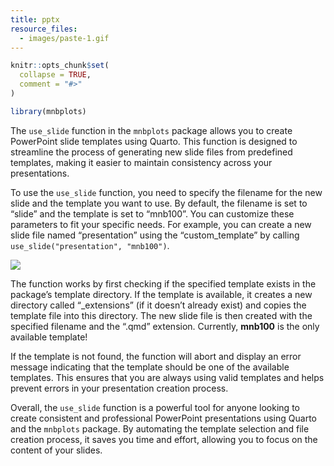 ```yaml
---
title: pptx
resource_files:
  - images/paste-1.gif
---
```


```r
knitr::opts_chunk$set(
  collapse = TRUE,
  comment = "#>"
)

library(mnbplots)
```

The `use_slide` function in the `mnbplots` package allows you to create PowerPoint slide templates using Quarto. This function is designed to streamline the process of generating new slide files from predefined templates, making it easier to maintain consistency across your presentations.

To use the `use_slide` function, you need to specify the filename for the new slide and the template you want to use. By default, the filename is set to "slide" and the template is set to "mnb100". You can customize these parameters to fit your specific needs. For example, you can create a new slide file named "presentation" using the "custom_template" by calling `use_slide("presentation", "mnb100")`.

![](images/paste-1.gif)

The function works by first checking if the specified template exists in the package's template directory. If the template is available, it creates a new directory called "\_extensions" (if it doesn't already exist) and copies the template file into this directory. The new slide file is then created with the specified filename and the ".qmd" extension. Currently, **mnb100** is the only available template!

If the template is not found, the function will abort and display an error message indicating that the template should be one of the available templates. This ensures that you are always using valid templates and helps prevent errors in your presentation creation process.

Overall, the `use_slide` function is a powerful tool for anyone looking to create consistent and professional PowerPoint presentations using Quarto and the `mnbplots` package. By automating the template selection and file creation process, it saves you time and effort, allowing you to focus on the content of your slides.